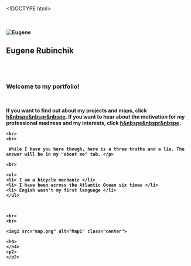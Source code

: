<!DOCTYPE html>

<html lang="en">
  
  <b>
   
    <br>
    <br>
    <img src="eugene.jpg" alt="Eugene" class ="left"> 
    
    
    
    <h2> Eugene Rubinchik
    </h2>
    
    <br>
    <br>
    
    
    <h3> Welcome to my portfolio!
    </h3>
    
    <br>
    
    <p> If you want to find out about my projects and maps, click <a href="">h&nbspe&nbspr&nbspe</a>. If you want to hear about the motivation for my professional madness and my interests, click <a href="">h&nbspe&nbspr&nbspe</a>.
    
    <br>
    <br>
    
     While I have you here though, here is a three truths and a lie. The answer will be in my "about me" tab. </p>
    
    <br>
    
    <ul>
    <li> I am a bicycle mechanic </li>
    <li> I have been across the Atlantic Ocean six times </li>
    <li> Engish wasn't my first language </li>
    </ul>
    
    
    
    <br>
    <br>
    
    <img2 src="map.png" alt="Map1" class="center">
    
    <h4>
    </h4>
    <p2> 
    </p2>
    
  </b>

</html>
